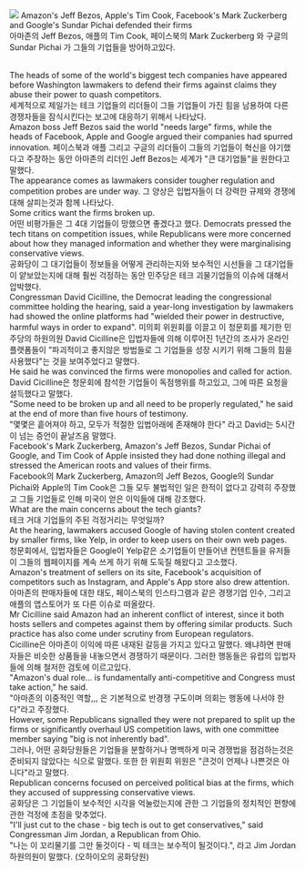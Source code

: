 
<div className={styles.ImageStyle}>
<img className={styles["ImageStyle"]} src="https://ichef.bbci.co.uk/news/660/cpsprodpb/BF5C/production/_113688984_ceos.jpg" />
Amazon's Jeff Bezos, Apple's Tim Cook, Facebook's Mark Zuckerberg and Google's Sundar Pichai defended their firms
<br />
아마존의 Jeff Bezos, 애플의 Tim Cook, 페이스북의 Mark Zuckerberg 와 구글의 Sundar Pichai 가 그들의 기업들을 방어하고있다.
<br />
<br />

The heads of some of the world's biggest tech companies have appeared before Washington lawmakers to defend their firms against claims they abuse their power to quash competitors.
<br />
세계적으로 제일가는 테크 기업들의 리더들이 그들 기업들이 가진 힘을 남용하여 다른 경쟁자들을 잠식시킨다는 보고에 대응하기 위해서 나타났다.
<br />
Amazon boss Jeff Bezos said the world "needs large" firms, while the heads of Facebook, Apple and Google argued their companies had spurred innovation.
페이스북과 애플 그리고 구글의 리더들이 그들의 기업들이 혁신을 야기했다고 주장하는 동안 아마존의 리더인 Jeff Bezos는 세계가 "큰 대기업들"을 원한다고 말했다.
<br />
The appearance comes as lawmakers consider tougher regulation and competition probes are under way.
그 양상은 입법자들이 더 강력한 규제와 경쟁에 대해 살피는것과 함께 나타났다.
<br />
Some critics want the firms broken up.
<br />
어떤 비평가들은 그 4대 기업들이 망했으면 좋겠다고 했다.
Democrats pressed the tech titans on competition issues, while Republicans were more concerned about how they managed information and whether they were marginalising conservative views.
<br />
공화당이 그 대기업들이 정보들을 어떻게 관리하는지와 보수적인 시선들을 그 대기업들이 얕보았는지에 대해 훨씬 걱정하는 동안 민주당은 테크 괴물기업들의 이슈에 대해서 압박했다.
<br />
Congressman David Cicilline, the Democrat leading the congressional committee holding the hearing, said a year-long investigation by lawmakers had showed the online platforms had "wielded their power in destructive, harmful ways in order to expand".
미의회 위원회를 이끌고 이 청문회를 제기한 민주당의 하원의원 David Cicilline은 입법자들에 의해 이루어진 1년간의 조사가 온라인 플랫폼들이 "파괴적이고 좋지않은 방법들로 그 기업들을 성장 시키기 위해 그들의 힘을 사용했다"는 것을 보여주었다고 말했다.
<br />
He said he was convinced the firms were monopolies and called for action.
<br />
David Cicilline은 청문회에 참석한 기업들이 독점행위를 하고있고, 그에 따른 요청을 설득했다고 말했다.
<br />
"Some need to be broken up and all need to be properly regulated," he said at the end of more than five hours of testimony.
<br />
"몇몇은 흩어져야 하고, 모두가 적절한 입법아래에 존재해야 한다" 라고 David는 5시간이 넘는 증언이 끝날즈음 말했다.
<br />
Facebook's Mark Zuckerberg, Amazon's Jeff Bezos, Sundar Pichai of Google, and Tim Cook of Apple insisted they had done nothing illegal and stressed the American roots and values of their firms.
<br />
Facebook의 Mark Zuckerberg, Amazon의 Jeff Bezos, Google의 Sundar Pichai와 Apple의 Tim Cook은 그들 모두 불법적인 일은 한적이 없다고 강력히 주장했고 그들 기업들로 인해 미국이 얻은 이익들에 대해 강조했다.
<br />
What are the main concerns about the tech giants?
<br />
테크 거대 기업들의 주된 걱정거리는 무엇일까?
<br />
At the hearing, lawmakers accused Google of having stolen content created by smaller firms, like Yelp, in order to keep users on their own web pages.
<br />
청문회에서, 입법자들은 Google이 Yelp같은 소기업들이 만들어낸 컨텐트들을 유저들이 그들의 웹페이지를 계속 쓰게 하기 위해 도둑질 해왔다고 고소했다.
<br />
Amazon's treatment of sellers on its site, Facebook's acquisition of competitors such as Instagram, and Apple's App store also drew attention.
<br />
아마존의 판매자들에 대한 태도, 페이스북의 인스타그램과 같은 경쟁기업 인수, 그리고 애플의 앱스토어가 또 다른 이슈로 떠올랐다.
<br />
Mr Cicilline said Amazon had an inherent conflict of interest, since it both hosts sellers and competes against them by offering similar products. Such practice has also come under scrutiny from European regulators.
<br />
Cicilline은 아마존이 이익에 따른 내재된 갈등을 가지고 있다고 말했다. 왜냐하면 판매자들은 비슷한 상품들을 내놓으면서 경쟁하기 때문이다. 그러한 행동들은 유럽의 입법자들에 의해 철저한 검토에 이르고있다.
<br />
"Amazon's dual role... is fundamentally anti-competitive and Congress must take action," he said.
<br />
"아마존의 이중적인 역할,,, 은  기본적으로 반경쟁 구도이며 의회는 행동에 나서야 한다"라고 주장했다.
<br />
However, some Republicans signalled they were not prepared to split up the firms or significantly overhaul US competition laws, with one committee member saying "big is not inherently bad".
<br />
그러나, 어떤 공화당원들은 기업들을 분할하거나 명백하게 미국 경쟁법을 점검하는것은 준비되지 않았다는 식으로 말했다. 또한 한 위원회 위원은 "큰것이 언제나 나쁜것은 아니다"라고 말했다.
<br />
Republican concerns focused on perceived political bias at the firms, which they accused of suppressing conservative views.
<br />
공화당은 그 기업들이 보수적인 시각을 억눌렀는지에 관한 그 기업들의 정치적인 편향에 관한 걱정에 초점을 맞추었다.
<br />
"I'll just cut to the chase - big tech is out to get conservatives," said Congressman Jim Jordan, a Republican from Ohio.
<br />
"나는 이 꼬리물기를 그만 둘것이다 - 빅 테크는 보수적이 될것이다.", 라고 Jim Jordan 하원의원이 말했다. (오하이오의 공화당원)
</div>